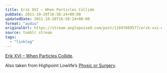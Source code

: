 ```yaml
---
title: Erik XVI – When Particles Collide
pubDate: 2011-10-20T16:58:24+00:00
updatedDate: 2011-10-20T16:58:24+00:00
format: "audio"
originalUrl: https://stream.anglepoised.com/post/11697089577/erik-xvi-when-particles-collide-also-taken-from
source: tumblr stream
tags:
  - "linklog"
---
```


[Erik XVI &#8211; When Particles Collide][1].

Also taken from Highpoint Lowlife&rsquo;s [Physic or Surgery][2].

[1]: http://soundcloud.com/sharevari/erik-xvi-when-particles
[2]: http://highpointlowlife.com/
